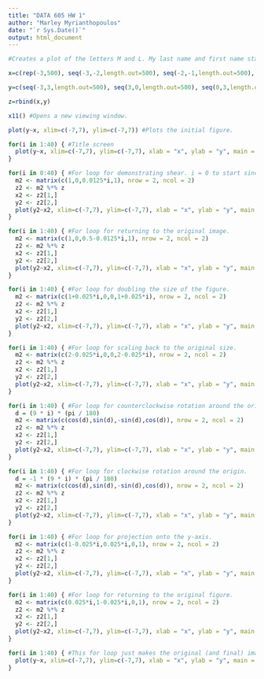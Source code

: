 ```yaml
---
title: "DATA 605 HW 1"
author: "Marley Myrianthopoulos"
date: "`r Sys.Date()`"
output: html_document
---
```


```r

#Creates a plot of the letters M and L. My last name and first name start with the same letter, so I elected to use my middle initial instead of my last initial.

x=c(rep(-3,500), seq(-3,-2,length.out=500), seq(-2,-1,length.out=500), rep(-1,500), rep(1,500), seq(1,3,length.out=500))

y=c(seq(-3,3,length.out=500), seq(3,0,length.out=500), seq(0,3,length.out=500), seq(3,-3,length.out=500), seq(3,-3,length.out=500), rep(-3,500))

z=rbind(x,y)

x11() #Opens a new viewing window.

plot(y~x, xlim=c(-7,7), ylim=c(-7,7)) #Plots the initial figure.

for(i in 1:40) { #Title screen
  plot(y~x, xlim=c(-7,7), ylim=c(-7,7), xlab = "x", ylab = "y", main = "WELCOME!")
}

for(i in 0:40) { #For loop for demonstrating shear. i = 0 to start since the directions specify that the matrix should be the identity matrix to begin.
  m2 <- matrix(c(1,0,0.0125*i,1), nrow = 2, ncol = 2)
  z2 <- m2 %*% z
  x2 <- z2[1,]
  y2 <- z2[2,]
  plot(y2~x2, xlim=c(-7,7), ylim=c(-7,7), xlab = "x", ylab = "y", main = "SHEAR!")
}

for(i in 1:40) { #For loop for returning to the original image.
  m2 <- matrix(c(1,0,0.5-0.0125*i,1), nrow = 2, ncol = 2)
  z2 <- m2 %*% z
  x2 <- z2[1,]
  y2 <- z2[2,]
  plot(y2~x2, xlim=c(-7,7), ylim=c(-7,7), xlab = "x", ylab = "y", main = "TAKE IT BACK NOW, Y'ALL")
}

for(i in 1:40) { #For loop for doubling the size of the figure.
  m2 <- matrix(c(1+0.025*i,0,0,1+0.025*i), nrow = 2, ncol = 2)
  z2 <- m2 %*% z
  x2 <- z2[1,]
  y2 <- z2[2,]
  plot(y2~x2, xlim=c(-7,7), ylim=c(-7,7), xlab = "x", ylab = "y", main = "SCALING!")
}

for(i in 1:40) { #For loop for scaling back to the original size.
  m2 <- matrix(c(2-0.025*i,0,0,2-0.025*i), nrow = 2, ncol = 2)
  z2 <- m2 %*% z
  x2 <- z2[1,]
  y2 <- z2[2,]
  plot(y2~x2, xlim=c(-7,7), ylim=c(-7,7), xlab = "x", ylab = "y", main = "TAKE IT BACK NOW, Y'ALL")
}

for(i in 1:40) { #For loop for counterclockwise rotation around the origin, it calculates the rotation angle in degrees, then converts to radians, and then turns angle of rotation into a rotation matrix.
  d = (9 * i) * (pi / 180)
  m2 <- matrix(c(cos(d),sin(d),-sin(d),cos(d)), nrow = 2, ncol = 2)
  z2 <- m2 %*% z
  x2 <- z2[1,]
  y2 <- z2[2,]
  plot(y2~x2, xlim=c(-7,7), ylim=c(-7,7), xlab = "x", ylab = "y", main = "COUNTERCLOCKWISE ROTATION!")
}

for(i in 1:40) { #For loop for clockwise rotation around the origin.
  d = -1 * (9 * i) * (pi / 180) 
  m2 <- matrix(c(cos(d),sin(d),-sin(d),cos(d)), nrow = 2, ncol = 2) 
  z2 <- m2 %*% z
  x2 <- z2[1,]
  y2 <- z2[2,]
  plot(y2~x2, xlim=c(-7,7), ylim=c(-7,7), xlab = "x", ylab = "y", main = "CLOCKWISE ROTATION! (TAKE IT BACK NOW, Y'ALL)")
}

for(i in 1:40) { #For loop for projection onto the y-axis.
  m2 <- matrix(c(1-0.025*i,0.025*i,0,1), nrow = 2, ncol = 2) 
  z2 <- m2 %*% z
  x2 <- z2[1,]
  y2 <- z2[2,]
  plot(y2~x2, xlim=c(-7,7), ylim=c(-7,7), xlab = "x", ylab = "y", main = "PROJECTION (DID I DO THIS RIGHT?)")
}

for(i in 1:40) { #For loop for returning to the original figure.
  m2 <- matrix(c(0.025*i,1-0.025*i,0,1), nrow = 2, ncol = 2) 
  z2 <- m2 %*% z
  x2 <- z2[1,]
  y2 <- z2[2,]
  plot(y2~x2, xlim=c(-7,7), ylim=c(-7,7), xlab = "x", ylab = "y", main = "THE SAME CHA CHA SLIDE JOKE AGAIN!")
}

for(i in 1:40) { #This for loop just makes the original (and final) image stay on the screen for a few extra seconds. It's important to provide closure!
  plot(y~x, xlim=c(-7,7), ylim=c(-7,7), xlab = "x", ylab = "y", main = "THANKS FOR WATCHING! BYE!")
}
```
